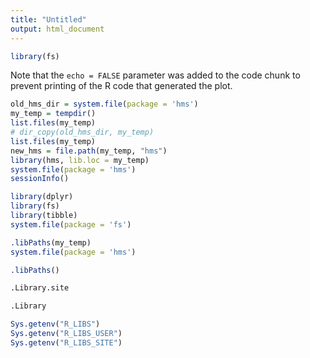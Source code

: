 ```yaml
---
title: "Untitled"
output: html_document
---
```



```r
library(fs)
```

Note that the `echo = FALSE` parameter was added to the code chunk to prevent printing of the R code that generated the plot.


```r
old_hms_dir = system.file(package = 'hms')
my_temp = tempdir()
list.files(my_temp)
# dir_copy(old_hms_dir, my_temp) 
list.files(my_temp)
new_hms = file.path(my_temp, "hms")
library(hms, lib.loc = my_temp)
system.file(package = 'hms')
sessionInfo()
```
```r
library(dplyr)
library(fs)
library(tibble)
system.file(package = 'fs')

```


```r
.libPaths(my_temp)
system.file(package = 'hms')
```
```r
.libPaths() 
```
```r
.Library.site
```

```r
.Library
```
```r
Sys.getenv("R_LIBS")
Sys.getenv("R_LIBS_USER")
Sys.getenv("R_LIBS_SITE")

```

